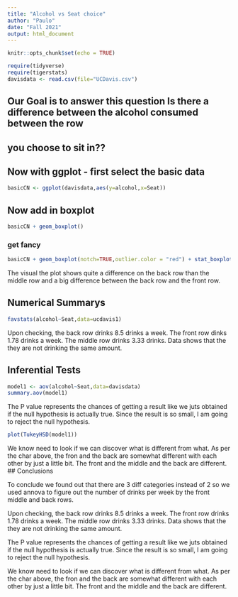 ```yaml
---
title: "Alcohol vs Seat choice"
author: "Paulo"
date: "Fall 2021"
output: html_document
---
```


```r
knitr::opts_chunk$set(echo = TRUE)
```

```r
require(tidyverse)
require(tigerstats)
davisdata <- read.csv(file="UCDavis.csv")
```
## Our Goal is to answer this question Is there a difference between the alcohol consumed between the row
## you choose to sit in??


## Now with ggplot - first select the basic data

```r
basicCN <- ggplot(davisdata,aes(y=alcohol,x=Seat))
```
## Now add in boxplot

```r
basicCN + geom_boxplot()
```
  
  
### get fancy  

```r
basicCN + geom_boxplot(notch=TRUE,outlier.color = "red") + stat_boxplot(geom ='errorbar') + labs(title="Fancy notch boxplot \n with 2 lines")
```

The visual the plot shows quite a difference on the back row than the middle row and a big difference between the back row and the front row. 

## Numerical Summarys 

```r
favstats(alcohol~Seat,data=ucdavis1)
``` 

Upon checking, the back row drinks 8.5 drinks a week. The front row dinks 1.78 drinks a week. The middle row drinks 3.33 drinks. Data shows that the they are not drinking the same amount. 

## Inferential Tests

```r
model1 <- aov(alcohol~Seat,data=davisdata)
summary.aov(model1)
```
The P value represents the chances of getting a result like we juts obtained if the null hypothesis is actually true. Since the result is so small, I am going to reject the null hypothesis. 

```r
plot(TukeyHSD(model1))
```
We know need to look if we can discover what is different from what. As per the char above, the fron and the back are somewhat different with each other by just a little bit. The front and the middle and the back are different. 
## Conclusions

To conclude we found out that there are 3 diff categories instead of 2 so we used annova to figure out the number of drinks per week by the front middle and back rows. 

Upon checking, the back row drinks 8.5 drinks a week. The front row drinks 1.78 drinks a week. The middle row drinks 3.33 drinks. Data shows that the they are not drinking the same amount.

The P value represents the chances of getting a result like we juts obtained if the null hypothesis is actually true. Since the result is so small, I am going to reject the null hypothesis.

We know need to look if we can discover what is different from what. As per the char above, the fron and the back are somewhat different with each other by just a little bit. The front and the middle and the back are different.
